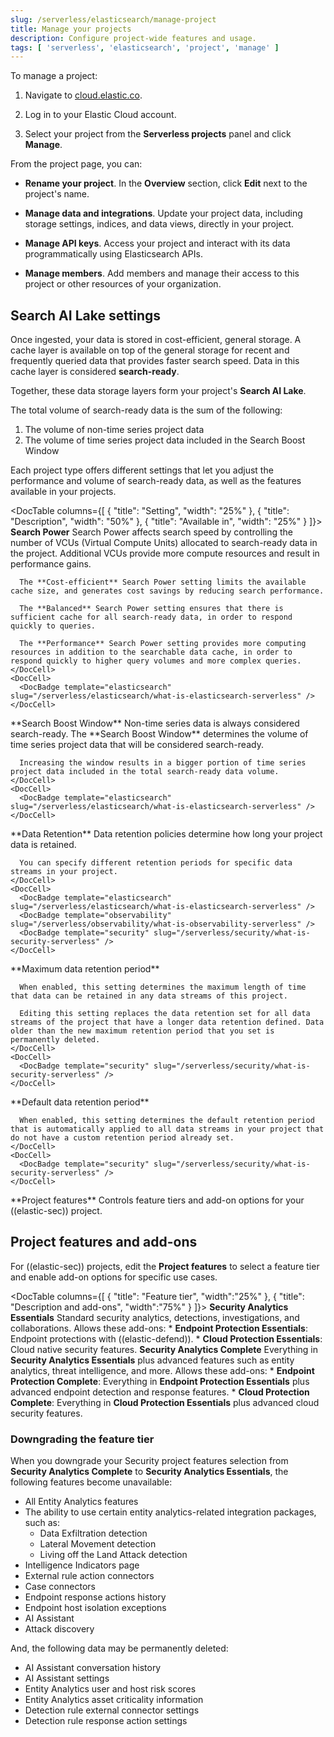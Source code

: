 ```yaml
---
slug: /serverless/elasticsearch/manage-project
title: Manage your projects
description: Configure project-wide features and usage.
tags: [ 'serverless', 'elasticsearch', 'project', 'manage' ]
---
```


<DocBadge template="technical preview" />
To manage a project:

1. Navigate to [cloud.elastic.co](https://cloud.elastic.co/).

2. Log in to your Elastic Cloud account.

3. Select your project from the **Serverless projects** panel and click **Manage**.

From the project page, you can:

- **Rename your project**. In the **Overview** section, click **Edit** next to the project's name.

- **Manage data and integrations**. Update your project data, including storage settings, indices, and data views, directly in your project.

- **Manage API keys**. Access your project and interact with its data programmatically using Elasticsearch APIs.

- **Manage members**. Add members and manage their access to this project or other resources of your organization.

## Search AI Lake settings

Once ingested, your data is stored in cost-efficient, general storage. A cache layer is available on top of the general storage for recent and frequently queried data that provides faster search speed. Data in this cache layer is considered **search-ready**.

Together, these data storage layers form your project's **Search AI Lake**.

The total volume of search-ready data is the sum of the following:
1. The volume of non-time series project data
2. The volume of time series project data included in the Search Boost Window

Each project type offers different settings that let you adjust the performance and volume of search-ready data, as well as the features available in your projects.

<DocTable columns={[
  {
    "title": "Setting",
    "width": "25%"
  },
  {
    "title": "Description",
    "width": "50%"
  },
  {
    "title": "Available in",
    "width": "25%"
  }
]}>
  <DocRow>
    <DocCell>
      **Search Power**
    </DocCell>
    <DocCell>
      Search Power affects search speed by controlling the number of VCUs (Virtual Compute Units) allocated to search-ready data in the project. Additional VCUs provide more compute resources and result in performance gains.

      The **Cost-efficient** Search Power setting limits the available cache size, and generates cost savings by reducing search performance.

      The **Balanced** Search Power setting ensures that there is sufficient cache for all search-ready data, in order to respond quickly to queries.

      The **Performance** Search Power setting provides more computing resources in addition to the searchable data cache, in order to respond quickly to higher query volumes and more complex queries.
    </DocCell>
    <DocCell>
      <DocBadge template="elasticsearch" slug="/serverless/elasticsearch/what-is-elasticsearch-serverless" />
    </DocCell>
  </DocRow>
  <DocRow>
    <DocCell>
      **Search Boost Window**
    </DocCell>
    <DocCell>
      Non-time series data is always considered search-ready. The **Search Boost Window** determines the volume of time series project data that will be considered search-ready.

      Increasing the window results in a bigger portion of time series project data included in the total search-ready data volume.
    </DocCell>
    <DocCell>
      <DocBadge template="elasticsearch" slug="/serverless/elasticsearch/what-is-elasticsearch-serverless" />
    </DocCell>
  </DocRow>
  <DocRow>
    <DocCell>
      **Data Retention**
    </DocCell>
    <DocCell>
      Data retention policies determine how long your project data is retained.

      You can specify different retention periods for specific data streams in your project.
    </DocCell>
    <DocCell>
      <DocBadge template="elasticsearch" slug="/serverless/elasticsearch/what-is-elasticsearch-serverless" />
      <DocBadge template="observability" slug="/serverless/observability/what-is-observability-serverless" />
      <DocBadge template="security" slug="/serverless/security/what-is-security-serverless" />
    </DocCell>
  </DocRow>
  <DocRow>
    <DocCell/>
    <DocCell>
      **Maximum data retention period**

      When enabled, this setting determines the maximum length of time that data can be retained in any data streams of this project.

      Editing this setting replaces the data retention set for all data streams of the project that have a longer data retention defined. Data older than the new maximum retention period that you set is permanently deleted.
    </DocCell>
    <DocCell>
      <DocBadge template="security" slug="/serverless/security/what-is-security-serverless" />
    </DocCell>
  </DocRow>
  <DocRow>
    <DocCell/>
    <DocCell>
      **Default data retention period**

      When enabled, this setting determines the default retention period that is automatically applied to all data streams in your project that do not have a custom retention period already set.
    </DocCell>
    <DocCell>
      <DocBadge template="security" slug="/serverless/security/what-is-security-serverless" />
    </DocCell>
  </DocRow>
  <DocRow>
    <DocCell>
      **Project features**
    </DocCell>
    <DocCell>
      Controls <DocLink slug="/serverless/elasticsearch/manage-project" section="project-features-add-ons">feature tiers and add-on options</DocLink> for your ((elastic-sec)) project.
    </DocCell>
    <DocCell>
      <DocBadge template="security" slug="/serverless/security/what-is-security-serverless" />
    </DocCell>
  </DocRow>
</DocTable>

<div id="project-features-add-ons"></div>

## Project features and add-ons

<DocBadge template="security" slug="/serverless/security/what-is-security-serverless" /> For ((elastic-sec)) projects, edit the **Project features** to select a feature tier and enable add-on options for specific use cases.

<DocTable columns={[
  {
    "title": "Feature tier",
    "width":"25%"
  },
  {
    "title": "Description and add-ons",
    "width":"75%"
  }
]}>
  <DocRow>
    <DocCell>**Security Analytics Essentials**</DocCell>
    <DocCell>
      Standard security analytics, detections, investigations, and collaborations. Allows these add-ons:
      * **Endpoint Protection Essentials**: Endpoint protections with ((elastic-defend)).
      * **Cloud Protection Essentials**: Cloud native security features.
    </DocCell>
  </DocRow>
  <DocRow>
    <DocCell>**Security Analytics Complete**</DocCell>
    <DocCell>
      Everything in **Security Analytics Essentials** plus advanced features such as entity analytics, threat intelligence, and more. Allows these add-ons:
        * **Endpoint Protection Complete**: Everything in **Endpoint Protection Essentials** plus advanced endpoint detection and response features.
        * **Cloud Protection Complete**: Everything in **Cloud Protection Essentials** plus advanced cloud security features.
    </DocCell>
  </DocRow>
</DocTable>

### Downgrading the feature tier

When you downgrade your Security project features selection from **Security Analytics Complete** to **Security Analytics Essentials**, the following features become unavailable:

* All Entity Analytics features
* The ability to use certain entity analytics-related integration packages, such as:
  * Data Exfiltration detection
  * Lateral Movement detection
  * Living off the Land Attack detection
* Intelligence Indicators page
* External rule action connectors
* Case connectors
* Endpoint response actions history
* Endpoint host isolation exceptions
* AI Assistant
* Attack discovery

And, the following data may be permanently deleted:
* AI Assistant conversation history
* AI Assistant settings
* Entity Analytics user and host risk scores
* Entity Analytics asset criticality information
* Detection rule external connector settings
* Detection rule response action settings